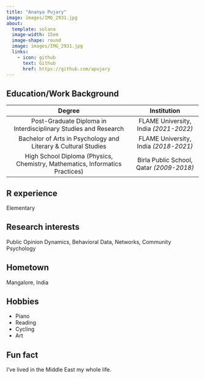 ```yaml
---
title: "Ananya Pujary"
image: images/IMG_2931.jpg
about:
  template: solana
  image-width: 15em
  image-shape: round
  image: images/IMG_2931.jpg
  links:
    - icon: github
      text: Github
      href: https://github.com/apujary
---
```


## Education/Work Background

|                                    Degree                                    |               Institution                |
|:----------------------------------------------------------------------------:|:----------------------------------------:|
|       Post-Graduate Diploma in Interdisciplinary Studies and Research        |  FLAME University, India *(2021-2022)*   |
|        Bachelor of Arts in Psychology and Literary & Cultural Studies        |  FLAME University, India *(2018-2021)*   |
| High School Diploma (Physics, Chemistry, Mathematics, Informatics Practices) | Birla Public School, Qatar *(2009-2018)* |

## R experience

Elementary

## Research interests

Public Opinion Dynamics, Behavioral Data, Networks, Community Psychology

## Hometown

Mangalore, India

## Hobbies

-   Piano
-   Reading
-   Cycling
-   Art

## Fun fact

I've lived in the Middle East my whole life.
